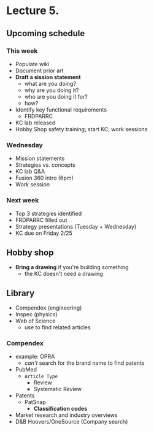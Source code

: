 # Lecture 5.

## Upcoming schedule

### This week
- Populate wiki
- Document prior art
- **Draft a sission statement**
  - what are you doing?
  - why are you doing it?
  - who are you doing it for?
  - how?
- Identify key functional requirements
  - FRDPARRC
- KC lab released
- Hobby Shop safety training; start KC; work sessions

### Wednesday
- Mission statements
- Strategies vs. concepts
- KC lab Q&A
- Fusion 360 intro (6pm)
- Work session

### Next week
- Top 3 strategies identified
- FRDPARRC filled out
- Strategy presentations (Tuesday + Wednesday)
- KC due on Friday 2/25

## Hobby shop
- **Bring a drawing** if you're building something
  - the KC doesn't need a drawing

## Library
- Compendex (engineering)
- Inspec (physics)
- Web of Science
  - use to find related articles

### Compendex
- example: OPRA
  - _can't_ search for the brand name to find patents
- PubMed
  - `Article Type`
    - Review
    - Systematic Review
- Patents
  - PatSnap
    - **Classification codes**
- Market research and industry overviews
- D&B Hoovers/OneSource (Company search)
